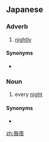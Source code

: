 {{also|每夜}}
==Japanese==
{{ja-kanjitab|まい|よ|yomi=j}}

===Adverb===
{{ja-pos|adverb|まいよ}}

# [[nightly]]

====Synonyms====
* {{l|ja|毎晩}}

===Noun===
{{ja-noun|まいよ}}

# every [[night]]

====Synonyms====
* {{l|ja|毎晩}}

[[zh:毎夜]]